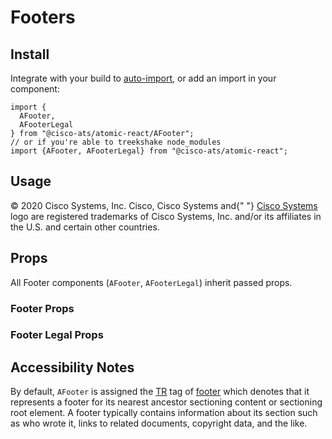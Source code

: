 

<Meta title="Components/Footers" component={AFooter} />

# Footers

## Install

Integrate with your build to [auto-import](?path=/docs/getting-started--page#integrating), or add an import in your component:

```
import {
  AFooter,
  AFooterLegal
} from "@cisco-ats/atomic-react/AFooter";
// or if you're able to treekshake node_modules
import {AFooter, AFooterLegal} from "@cisco-ats/atomic-react";
```

## Usage

<Canvas>
  <Story name="usage-1">
    <AFooter>
      <AFooterLegal>
        &copy; 2020 Cisco Systems, Inc. Cisco, Cisco Systems and{" "}
        <a href="https://www.cisco.com">Cisco Systems</a> logo are registered
        trademarks of Cisco Systems, Inc. and/or its affiliates in the U.S. and
        certain other countries.
      </AFooterLegal>
    </AFooter>
  </Story>
</Canvas>

## Props

All Footer components (`AFooter`, `AFooterLegal`) inherit passed props.

### Footer Props

<ArgsTable of={AFooter} />

### Footer Legal Props

<ArgsTable of={AFooterLegal} />

## Accessibility Notes

By default, `AFooter` is assigned the [TR](https://www.w3.org/TR/html51/) tag of [footer](https://www.w3.org/TR/html51/sections.html#elementdef-footer) which denotes that it represents a footer for its nearest ancestor sectioning content or sectioning root element. A footer typically contains information about its section such as who wrote it, links to related documents, copyright data, and the like.
